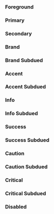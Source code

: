 
<Meta title="Theme/Desing Tokens/Text" />

### Foreground

<div className="grid grid-cols-2 gap-2">
  <div className="grid grid-cols-1 gap-2 p-2 bg-background text-foreground rounded-xl border border-primary">
    <div
      children="Foreground"
      className="h-10 bg-background text-foreground rounded font-bold flex items-center justify-center border border-primary"
    />
  </div>
  <div className="dark grid grid-cols-1 gap-2 p-2 bg-background text-foreground rounded-xl border border-primary">
    <div
      children="Foreground"
      className="h-10 bg-background text-foreground rounded font-bold flex items-center justify-center border border-primary"
    />
  </div>
</div>

### Primary

<div className="grid grid-cols-2 gap-2">
  <div className="grid grid-cols-1 gap-2 p-2 bg-background text-foreground rounded-xl border border-primary">
    <div
      children="On Primary"
      className="h-10 bg-primary text-on-primary rounded font-bold flex items-center justify-center border border-primary"
    />
  </div>
  <div className="dark grid-cols-1 gap-2 p-2 bg-background text-foreground rounded-xl border border-primary">
    <div
      children="On Primary"
      className="h-10 bg-primary text-on-primary rounded font-bold flex items-center justify-center border border-primary"
    />
  </div>
</div>

### Secondary

<div className="grid grid-cols-1 gap-2">
  <div className="grid grid-cols-2 gap-2 p-2 bg-background text-foreground rounded-xl border border-primary">
    <div
      children="Secondary"
      className="h-10 text-secondary rounded font-bold flex items-center justify-center border border-primary"
    />
    <div
      children="On Secondary"
      className="h-10 bg-secondary text-on-secondary rounded font-bold flex items-center justify-center border border-primary"
    />
  </div>
  <div className="dark grid grid-cols-2 gap-2 p-2 bg-background text-foreground rounded-xl border border-primary">
    <div
      children="Secondary"
      className="h-10 text-secondary rounded font-bold flex items-center justify-center border border-primary"
    />
    <div
      children="On Secondary"
      className="h-10 bg-secondary text-on-secondary rounded font-bold flex items-center justify-center border border-primary"
    />
  </div>
</div>

### Brand

<div className="grid grid-cols-1 gap-2">
  <div className="grid grid-cols-2 gap-2 p-2 bg-background text-foreground rounded-xl border border-primary">
    <div
      children="Brand"
      className="h-10 text-brand rounded font-bold flex items-center justify-center border border-primary"
    />
    <div
      children="On Brand"
      className="h-10 bg-brand text-on-brand rounded font-bold flex items-center justify-center border border-primary"
    />
  </div>
  <div className="dark grid grid-cols-2 gap-2 p-2 bg-background text-foreground rounded-xl border border-primary">
    <div
      children="Brand"
      className="h-10 text-brand rounded font-bold flex items-center justify-center border border-primary"
    />
    <div
      children="On Brand"
      className="h-10 bg-brand text-on-brand rounded font-bold flex items-center justify-center border border-primary"
    />
  </div>
</div>

### Brand Subdued

<div className="grid grid-cols-2 gap-2">
  <div className="grid grid-cols-1 gap-2 p-2 bg-background text-foreground rounded-xl border border-primary">
    <div
      children="On Brand Subdued"
      className="h-10 bg-brand-subdued text-on-brand-subdued rounded font-bold flex items-center justify-center border border-primary"
    />
  </div>
  <div className="dark grid grid-cols-1 gap-2 p-2 bg-background text-foreground rounded-xl border border-primary">
    <div
      children="On Brand Subdued"
      className="h-10 bg-brand-subdued text-on-brand-subdued rounded font-bold flex items-center justify-center border border-primary"
    />
  </div>
</div>

### Accent

<div className="grid grid-cols-1 gap-2">
  <div className="grid grid-cols-2 gap-2 p-2 bg-background text-foreground rounded-xl border border-primary">
    <div
      children="Accent"
      className="h-10 text-brand rounded font-bold flex items-center justify-center border border-primary"
    />
    <div
      children="On Accent"
      className="h-10 bg-accent text-on-accent rounded font-bold flex items-center justify-center border border-primary"
    />
  </div>
  <div className="dark grid grid-cols-2 gap-2 p-2 bg-background text-foreground rounded-xl border border-primary">
    <div
      children="Accent"
      className="h-10 text-accent rounded font-bold flex items-center justify-center border border-primary"
    />
    <div
      children="On Accent"
      className="h-10 bg-accent text-on-accent rounded font-bold flex items-center justify-center border border-primary"
    />
  </div>
</div>

### Accent Subdued

<div className="grid grid-cols-2 gap-2">
  <div className="grid grid-cols-1 gap-2 p-2 bg-background text-foreground rounded-xl border border-primary">
    <div
      children="On Accent Subdued"
      className="h-10 bg-accent-subdued text-on-accent-subdued rounded font-bold flex items-center justify-center border border-primary"
    />
  </div>
  <div className="dark grid grid-cols-1 gap-2 p-2 bg-background text-foreground rounded-xl border border-primary">
    <div
      children="On Accent Subdued"
      className="h-10 bg-accent-subdued text-on-accent-subdued rounded font-bold flex items-center justify-center border border-primary"
    />
  </div>
</div>

### Info

<div className="grid grid-cols-1 gap-2">
  <div className="grid grid-cols-2 gap-2 p-2 bg-background text-foreground rounded-xl border border-primary">
    <div
      children="Info"
      className="h-10 text-info rounded font-bold flex items-center justify-center border border-primary"
    />
    <div
      children="On Info"
      className="h-10 bg-info text-on-info rounded font-bold flex items-center justify-center border border-primary"
    />
  </div>
  <div className="dark grid grid-cols-2 gap-2 p-2 bg-background text-foreground rounded-xl border border-primary">
    <div
      children="Info"
      className="h-10 text-info rounded font-bold flex items-center justify-center border border-primary"
    />
    <div
      children="On Info"
      className="h-10 bg-info text-on-info rounded font-bold flex items-center justify-center border border-primary"
    />
  </div>
</div>

### Info Subdued

<div className="grid grid-cols-2 gap-2">
  <div className="grid grid-cols-1 gap-2 p-2 bg-background text-foreground rounded-xl border border-primary">
    <div
      children="On Info Subdued"
      className="h-10 bg-info-subdued text-on-info-subdued rounded font-bold flex items-center justify-center border border-primary"
    />
  </div>
  <div className="dark grid grid-cols-1 gap-2 p-2 bg-background text-foreground rounded-xl border border-primary">
    <div
      children="On Info Subdued"
      className="h-10 bg-info-subdued text-on-info-subdued rounded font-bold flex items-center justify-center border border-primary"
    />
  </div>
</div>

### Success

<div className="grid grid-cols-1 gap-2">
  <div className="grid grid-cols-2 gap-2 p-2 bg-background text-foreground rounded-xl border border-primary">
    <div
      children="Success"
      className="h-10 text-success rounded font-bold flex items-center justify-center border border-primary"
    />
    <div
      children="On Success"
      className="h-10 bg-success text-on-success rounded font-bold flex items-center justify-center border border-primary"
    />
  </div>
  <div className="dark grid grid-cols-2 gap-2 p-2 bg-background text-foreground rounded-xl border border-primary">
    <div
      children="Success"
      className="h-10 text-success rounded font-bold flex items-center justify-center border border-primary"
    />
    <div
      children="On Success"
      className="h-10 bg-success text-on-success rounded font-bold flex items-center justify-center border border-primary"
    />
  </div>
</div>

### Success Subdued

<div className="grid grid-cols-2 gap-2">
  <div className="grid grid-cols-1 gap-2 p-2 bg-background text-foreground rounded-xl border border-primary">
    <div
      children="On Success Subdued"
      className="h-10 bg-success-subdued text-on-success-subdued rounded font-bold flex items-center justify-center border border-primary"
    />
  </div>
  <div className="dark grid grid-cols-1 gap-2 p-2 bg-background text-foreground rounded-xl border border-primary">
    <div
      children="On Success Subdued"
      className="h-10 bg-success-subdued text-on-success-subdued rounded font-bold flex items-center justify-center border border-primary"
    />
  </div>
</div>

### Caution

<div className="grid grid-cols-1 gap-2">
  <div className="grid grid-cols-2 gap-2 p-2 bg-background text-foreground rounded-xl border border-primary">
    <div
      children="Caution"
      className="h-10 text-caution rounded font-bold flex items-center justify-center border border-primary"
    />
    <div
      children="On Caution"
      className="h-10 bg-caution text-on-caution rounded font-bold flex items-center justify-center border border-primary"
    />
  </div>
  <div className="dark grid grid-cols-2 gap-2 p-2 bg-background text-foreground rounded-xl border border-primary">
    <div
      children="Caution"
      className="h-10 text-caution rounded font-bold flex items-center justify-center border border-primary"
    />
    <div
      children="On Caution"
      className="h-10 bg-caution text-on-caution rounded font-bold flex items-center justify-center border border-primary"
    />
  </div>
</div>

### Caution Subdued

<div className="grid grid-cols-2 gap-2">
  <div className="grid grid-cols-1 gap-2 p-2 bg-background text-foreground rounded-xl border border-primary">
    <div
      children="On Caution Subdued"
      className="h-10 bg-caution-subdued text-on-caution-subdued rounded font-bold flex items-center justify-center border border-primary"
    />
  </div>
  <div className="dark grid grid-cols-1 gap-2 p-2 bg-background text-foreground rounded-xl border border-primary">
    <div
      children="On Caution Subdued"
      className="h-10 bg-caution-subdued text-on-caution-subdued rounded font-bold flex items-center justify-center border border-primary"
    />
  </div>
</div>

### Critical

<div className="grid grid-cols-1 gap-2">
  <div className="grid grid-cols-2 gap-2 p-2 bg-background text-foreground rounded-xl border border-primary">
    <div
      children="Critical"
      className="h-10 text-critical rounded font-bold flex items-center justify-center border border-primary"
    />
    <div
      children="On Critical"
      className="h-10 bg-critical text-on-critical rounded font-bold flex items-center justify-center border border-primary"
    />
  </div>
  <div className="dark grid grid-cols-2 gap-2 p-2 bg-background text-foreground rounded-xl border border-primary">
    <div
      children="Critical"
      className="h-10 text-critical rounded font-bold flex items-center justify-center border border-primary"
    />
    <div
      children="On Critical"
      className="h-10 bg-critical text-on-critical rounded font-bold flex items-center justify-center border border-primary"
    />
  </div>
</div>

### Critical Subdued

<div className="grid grid-cols-2 gap-2">
  <div className="grid grid-cols-1 gap-2 p-2 bg-background text-foreground rounded-xl border border-primary">
    <div
      children="On Critical Subdued"
      className="h-10 bg-critical-subdued text-on-critical-subdued rounded font-bold flex items-center justify-center border border-primary"
    />
  </div>
  <div className="dark grid grid-cols-1 gap-2 p-2 bg-background text-foreground rounded-xl border border-primary">
    <div
      children="On Critical Subdued"
      className="h-10 bg-critical-subdued text-on-critical-subdued rounded font-bold flex items-center justify-center border border-primary"
    />
  </div>
</div>

### Disabled

<div className="grid grid-cols-1 gap-2">
  <div className="grid grid-cols-2 gap-2 p-2 bg-background text-foreground rounded-xl border border-primary">
    <div
      children="Disabled"
      className="h-10 text-disabled rounded font-bold flex items-center justify-center border border-primary"
    />
    <div
      children="On Disabled"
      className="h-10 bg-disabled text-on-disabled rounded font-bold flex items-center justify-center border border-primary"
    />
  </div>
  <div className="dark grid grid-cols-2 gap-2 p-2 bg-background text-foreground rounded-xl border border-primary">
    <div
      children="Disabled"
      className="h-10 text-disabled rounded font-bold flex items-center justify-center border border-primary"
    />
    <div
      children="On Disabled"
      className="h-10 bg-disabled text-on-disabled rounded font-bold flex items-center justify-center border border-primary"
    />
  </div>
</div>